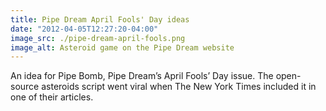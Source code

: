 ```yaml
---
title: Pipe Dream April Fools' Day ideas
date: "2012-04-05T12:27:20-04:00"
image_src: ./pipe-dream-april-fools.png
image_alt: Asteroid game on the Pipe Dream website
---
```


An idea for Pipe Bomb, Pipe Dream’s April Fools’ Day issue. The open-source asteroids script went viral when The New York Times included it in one of their articles.

